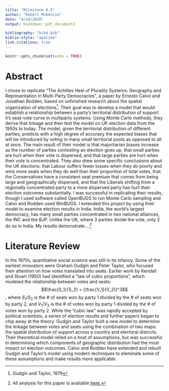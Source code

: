 ```yaml
---
title: "Milestone 6.5"
author: "Robert McKenzie"
date: "4/14/2020"
output: bookdown::pdf_document2

bibliography: "bib4.bib"
biblio-style: "apalike"
link-citations: true
---
```


```r
knitr::opts_chunk$set(echo = TRUE)
```

# Abstract

I chose to replicate "The Achilles Heel of Plurality Systems: Geography and Representation in Multi-Party Democracies", a paper by Ernesto Calvo and Jonathan Rodden, based on unfinished research about the spatial organization of elections^[Gudgin and Taylor, 1979]. Their goal was to develop a model that would establish a relationship between a party's territorial distribution of support it's seat-vote curve in multiparty systems. Using Monte Carlo methods, they derive that linkage and then test the model on UK election data from the 1950s to today. The model, given the territorial distribution of different parties, predicts with a high degree of accuracy the expected biases that will be introduced by voting in many small territorial pools as opposed to all at once. The main result of their model is that majoritarian biases increase as the number of parties contesting an election goes up, that small parties are hurt when their vote is dispersed, and that large parties are hurt when their vote is concentrated. They also drew some specific conclusions about the UK elections: that Labour suffers fewer losses when they do poorly and wins more seats when they do well than their proportion of total votes, that the Conservatives have a consistent seat premium that comes from being large and geographically dispersed, and that the Liberals shifting from a regionally concentrated party to a more dispersed party has hurt their election outcomes substantially. I was successful in replicating their results, though I used software called OpenBUGS to run Monte Carlo sampling and Calvo and Rodden used WinBUGS. I extended this project by using their model to examine election results in India. India, the world's largest democracy, has many small parties concentrated in two national alliances, the INC and the BJP. Unlike the UK, where 3 parties divide the vote, only 2 do so in India. My results demonstrate....^[All analysis for this paper is available [here.](https://github.com/rmckenzie11/Replication_1006)]

# Literature Review

In the 1970s, quantitative social science was still in its infancy. Some of the earliest innovators were Graham Gudgin and Peter Taylor, who focused their attention on how votes translated into seats. Earlier work by Kendall and Stuart (1950) had identified a "law of cubic proportions", which modeled the relationship between votes and seats:
$$\frac{S_1}{S_2} = (\frac{V_1}{V_2})^3$$, where $S_1/S_2$ is the # of seats won by party 1 divided by the # of seats won by party 2, and $V_1/V_2$ is the # of votes won by party 1 divided by the # of votes won by party 2. While the "cubic law" was rapidly accepted by political scientists, a series of election results and further papers began to chip away at the theory. Gudgin and Taylor built a new model to determine the linkage between votes and seats using the combination of two maps: the spatial distribution of support across a country and electoral districts. Their theoretical model relied on a host of assumptions, but was successful in determining which components of geographic distribution had the most impact on election outcomes. Calvo and Rodden have extended and rebuilt Gudgin and Taylor's model using modern techniques to eleminate some of these assumptions and make results more applicable.  

